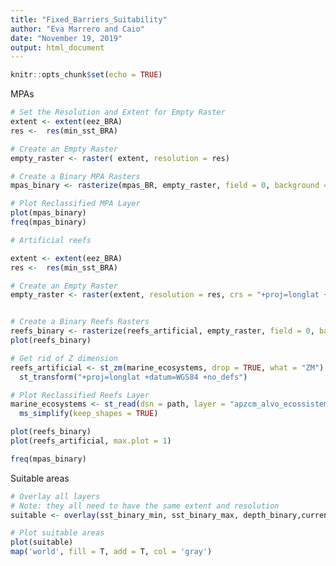 ```yaml
---
title: "Fixed_Barriers_Suitability"
author: "Eva Marrero and Caio"
date: "November 19, 2019"
output: html_document
---
```


```r
knitr::opts_chunk$set(echo = TRUE)
```

MPAs
```r
# Set the Resolution and Extent for Empty Raster
extent <- extent(eez_BRA)
res <-  res(min_sst_BRA)

# Create an Empty Raster 
empty_raster <- raster( extent, resolution = res)

# Create a Binary MPA Rasters
mpas_binary <- rasterize(mpas_BR, empty_raster, field = 0, background = 1)

# Plot Reclassified MPA Layer
plot(mpas_binary)
freq(mpas_binary)

# Artificial reefs

extent <- extent(eez_BRA)
res <-  res(min_sst_BRA)

# Create an Empty Raster 
empty_raster <- raster(extent, resolution = res, crs = "+proj=longlat +datum=WGS84 +no_defs")


# Create a Binary Reefs Rasters
reefs_binary <- rasterize(reefs_artificial, empty_raster, field = 0, background = 1)
plot(reefs_binary)

# Get rid of Z dimension
reefs_artificial <- st_zm(marine_ecosystems, drop = TRUE, what = "ZM") %>% 
  st_transform("+proj=longlat +datum=WGS84 +no_defs")

# Plot Reclassified Reefs Layer
marine_ecosystems <- st_read(dsn = path, layer = "apzcm_alvo_ecossistemas_marinhos") %>% 
  ms_simplify(keep_shapes = TRUE)

plot(reefs_binary)
plot(reefs_artificial, max.plot = 1)

freq(mpas_binary)

```

Suitable areas
```r
# Overlay all layers
# Note: they all need to have the same extent and resolution
suitable <- overlay(sst_binary_min, sst_binary_max, depth_binary,current_binary,  fun = function(w,x,y,z){w+x+y+\z})

# Plot suitable areas
plot(suitable)
map('world', fill = T, add = T, col = 'gray')

```

